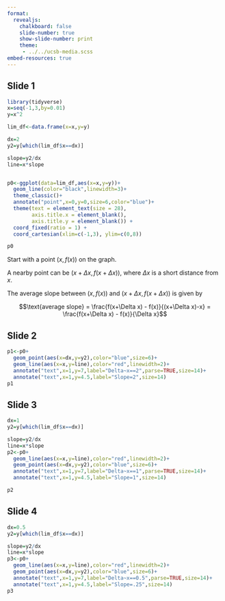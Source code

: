 ```yaml
---
format: 
  revealjs:
    chalkboard: false
    slide-number: true
    show-slide-number: print
    theme:
     - ../../ucsb-media.scss    
embed-resources: true
---
```


## Slide 1
```r

library(tidyverse)
x=seq(-1,3,by=0.01)
y=x^2

lim_df<-data.frame(x=x,y=y)

dx=2
y2=y[which(lim_df$x==dx)]

slope=y2/dx
line=x*slope


p0<-ggplot(data=lim_df,aes(x=x,y=y))+
  geom_line(color="black",linewidth=3)+
  theme_classic()+
  annotate("point",x=0,y=0,size=6,color="blue")+
  theme(text = element_text(size = 28),
        axis.title.x = element_blank(),
        axis.title.y = element_blank()) + 
  coord_fixed(ratio = 1) +
  coord_cartesian(xlim=c(-1,3), ylim=c(0,8))

p0

```

Start with a point $(x,f(x))$ on the graph. 

A nearby point can be $(x+\Delta x, f(x+\Delta x))$, where $\Delta x$ is a short distance from $x$. 

The average slope between $(x,f(x))$ and $(x+\Delta x, f(x+\Delta x))$ is given by

$$\text{average slope} = \frac{f(x+\Delta x) - f(x)}{(x+\Delta x)-x} = \frac{f(x+\Delta x) - f(x)}{\Delta x}$$

<!--
The slope of a line going through two points $(x_1,y_1)$ and $(x_2, y_2)$ is given by:

$$\text{slope}= \frac{y_2 - y_1}{x_2 - x_1} $$
-->

## Slide 2

```r
p1<-p0+
  geom_point(aes(x=dx,y=y2),color="blue",size=6)+
  geom_line(aes(x=x,y=line),color="red",linewidth=2)+
  annotate("text",x=1,y=7,label="Delta~x==2",parse=TRUE,size=14)+
  annotate("text",x=1,y=4.5,label="Slope=2",size=14)
p1

```

## Slide 3

```r
dx=1
y2=y[which(lim_df$x==dx)]

slope=y2/dx
line=x*slope
p2<-p0+
  geom_line(aes(x=x,y=line),color="red",linewidth=2)+
  geom_point(aes(x=dx,y=y2),color="blue",size=6)+
  annotate("text",x=1,y=7,label="Delta~x==1",parse=TRUE,size=14)+
  annotate("text",x=1,y=4.5,label="Slope=1",size=14)

p2

```

## Slide 4

```r
dx=0.5
y2=y[which(lim_df$x==dx)]

slope=y2/dx
line=x*slope
p3<-p0+
  geom_line(aes(x=x,y=line),color="red",linewidth=2)+
  geom_point(aes(x=dx,y=y2),color="blue",size=6)+
  annotate("text",x=1,y=7,label="Delta~x==0.5",parse=TRUE,size=14)+
  annotate("text",x=1,y=4.5,label="Slope=.25",size=14)
p3
```